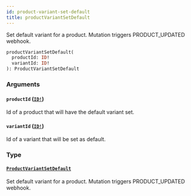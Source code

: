 ```yaml
---
id: product-variant-set-default
title: productVariantSetDefault
---
```


Set default variant for a product. Mutation triggers PRODUCT_UPDATED webhook.

```graphql
productVariantSetDefault(
  productId: ID!
  variantId: ID!
): ProductVariantSetDefault

```

### Arguments

#### `productId` ([`ID!`](/api-reference/scalars/id.mdx))

Id of a product that will have the default variant set.

#### `variantId` ([`ID!`](/api-reference/scalars/id.mdx))

Id of a variant that will be set as default.

### Type

#### [`ProductVariantSetDefault`](/api-reference/objects/product-variant-set-default.mdx)

Set default variant for a product. Mutation triggers PRODUCT_UPDATED webhook.
